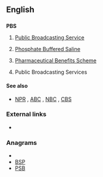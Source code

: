 ==English==

==={{initialism}}===
'''PBS'''

# {{US|television}} [[w:Public Broadcasting Service|Public Broadcasting Service]]
# {{US}} [[w:Phosphate Buffered Saline|Phosphate Buffered Saline]]
# {{Australia}} [[w:Pharmaceutical Benefits Scheme|Pharmaceutical Benefits Scheme]]
# {{context|Malta}} Public Broadcasting Services

====See also====
* {{sense|Public Broadcasting Service}} [[NPR]] , [[ABC]] , [[NBC]] , [[CBS]]

===External links===
* {{pedialite}}

===Anagrams===
* {{alphagram|[[bps#English|bps]]}} 
* [[BSP#English|BSP]]
* [[PSB#English|PSB]]
